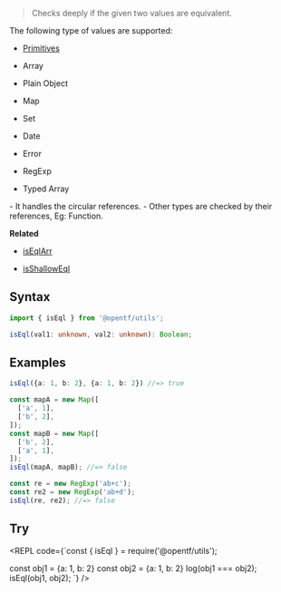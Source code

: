 
> Checks deeply if the given two values are equivalent.

<Callout type="info">
The following type of values are supported:

- [Primitives](https://developer.mozilla.org/en-US/docs/Glossary/Primitive)

- Array

- Plain Object

- Map

- Set

- Date

- Error 

- RegExp

- Typed Array 
</Callout>

<Callout type="info">
  - It handles the circular references.
  - Other types are checked by their references, Eg: Function.
</Callout>

**Related**
 - [isEqlArr](/Assert/isEqlArr)

 - [isShallowEql](/Assert/isShallowEql)
 
## Syntax

```ts
import { isEql } from '@opentf/utils';

isEql(val1: unknown, val2: unknown): Boolean;
```

## Examples

```ts
isEql({a: 1, b: 2}, {a: 1, b: 2}) //=> true

const mapA = new Map([
  ['a', 1],
  ['b', 2],
]);
const mapB = new Map([
  ['b', 2],
  ['a', 1],
]);
isEql(mapA, mapB); //=> false

const re = new RegExp('ab+c');
const re2 = new RegExp('ab+d');
isEql(re, re2); //=> false
```

## Try

<REPL code={`const { isEql } = require('@opentf/utils');

const obj1 = {a: 1, b: 2}
const obj2 = {a: 1, b: 2}
log(obj1 === obj2);
isEql(obj1, obj2);
`} />
